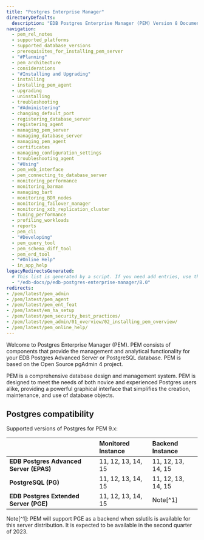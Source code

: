 ```yaml
---
title: "Postgres Enterprise Manager"
directoryDefaults:
  description: "EDB Postgres Enterprise Manager (PEM) Version 8 Documentation and release notes. PostgreSQL GUI tool for monitoring and performance optimization."
navigation:
  - pem_rel_notes
  - supported_platforms
  - supported_database_versions
  - prerequisites_for_installing_pem_server
  - "#Planning"
  - pem_architecture
  - considerations
  - "#Installing and Upgrading"
  - installing
  - installing_pem_agent
  - upgrading
  - uninstalling
  - troubleshooting
  - "#Administering"
  - changing_default_port
  - registering_database_server
  - registering_agent
  - managing_pem_server
  - managing_database_server
  - managing_pem_agent
  - certificates
  - managing_configuration_settings
  - troubleshooting_agent
  - "#Using"
  - pem_web_interface
  - pem_connecting_to_database_server
  - monitoring_performance
  - monitoring_barman
  - managing_bart
  - monitoring_BDR_nodes
  - monitoring_failover_manager
  - monitoring_xdb_replication_cluster
  - tuning_performance
  - profiling_workloads
  - reports
  - pem_cli
  - "#Developing"
  - pem_query_tool
  - pem_schema_diff_tool
  - pem_erd_tool
  - "#Online Help"
  - in_app_help
legacyRedirectsGenerated:
  # This list is generated by a script. If you need add entries, use the `legacyRedirects` key.
  - "/edb-docs/p/edb-postgres-enterprise-manager/8.0"
redirects:
- /pem/latest/pem_admin
- /pem/latest/pem_agent
- /pem/latest/pem_ent_feat
- /pem/latest/em_ha_setup
- /pem/latest/pem_security_best_practices/
- /pem/latest/pem_admin/01_overview/02_installing_pem_overview/
- /pem/latest/pem_online_help/
---
```


Welcome to Postgres Enterprise Manager (PEM). PEM consists of components that provide the management and analytical functionality for your EDB Postgres Advanced Server or PostgreSQL database. PEM is based on the Open Source pgAdmin 4 project.

PEM is a comprehensive database design and management system. PEM is designed to meet the needs of both novice and experienced Postgres users alike, providing a powerful graphical interface that simplifies the creation, maintenance, and use of database objects.

## Postgres compatibility

Supported versions of Postgres for PEM 9.x:

|                                          |**Monitored Instance**      |**Backend Instance**  |
|:-----------------------------------------|:---------------------------|:---------------------|
|**EDB Postgres Advanced Server (EPAS)**   |11, 12, 13, 14, 15          |11, 12, 13, 14, 15    |
|**PostgreSQL (PG)**                       |11, 12, 13, 14, 15          |11, 12, 13, 14, 15    |
|**EDB Postgres Extended Server (PGE)**    |11, 12, 13, 14, 15          |Note[^1]              |

Note[^1]: PEM will support PGE as a backend when sslutils is available for this server distribution. It is expected to be available in the second quarter of 2023.
